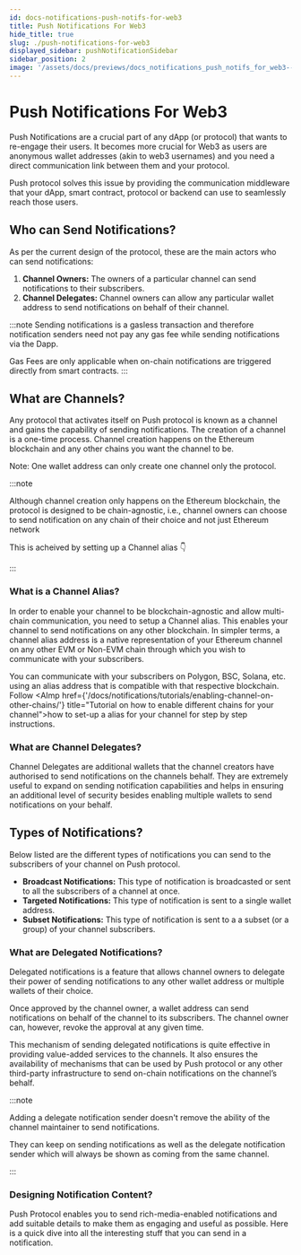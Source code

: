 ```yaml
---
id: docs-notifications-push-notifs-for-web3
title: Push Notifications For Web3
hide_title: true
slug: ./push-notifications-for-web3
displayed_sidebar: pushNotificationSidebar
sidebar_position: 2
image: '/assets/docs/previews/docs_notifications_push_notifs_for_web3--push_notifications_for_web3.png'
---
```


# Push Notifications For Web3

Push Notifications are a crucial part of any dApp (or protocol) that wants to re-engage their users. It becomes more crucial for Web3 as users are anonymous wallet addresses (akin to web3 usernames) and you need a direct communication link between them and your protocol.

Push protocol solves this issue by providing the communication middleware that your dApp, smart contract, protocol or backend can use to seamlessly reach those users.

<head>
  <title>
    Push Notification for Web3 | Push Notifications | Push Documentation
  </title>
</head>


## Who can Send Notifications?

As per the current design of the protocol, these are the main actors who can send notifications:

1. **Channel Owners:** The owners of a particular channel can send notifications to their subscribers.
2. **Channel Delegates:** Channel owners can allow any particular wallet address to send notifications on behalf of their channel.

:::note
Sending notifications is a gasless transaction and therefore notification senders need not pay any gas fee while sending notifications via the Dapp.

Gas Fees are only applicable when on-chain notifications are triggered directly from smart contracts.
:::

## What are Channels?

Any protocol that activates itself on Push protocol is known as a channel and gains the capability of sending notifications. The creation of a channel is a one-time process. Channel creation happens on the Ethereum blockchain and any other chains you want the channel to be.

Note: One wallet address can only create one channel only the protocol.

:::note

Although channel creation only happens on the Ethereum blockchain, the protocol is designed to be chain-agnostic, i.e., channel owners can choose to send notification on any chain of their choice and not just Ethereum network

This is acheived by setting up a Channel alias 👇

:::

### What is a Channel Alias?

In order to enable your channel to be blockchain-agnostic and allow multi-chain communication, you need to setup a Channel alias. This enables your channel to send notifications on any other blockchain. In simpler terms, a channel alias address is a native representation of your Ethereum channel on any other EVM or Non-EVM chain through which you wish to communicate with your subscribers.

You can communicate with your subscribers on Polygon, BSC, Solana, etc. using an alias address that is compatible with that respective blockchain. Follow <AImp href={'/docs/notifications/tutorials/enabling-channel-on-other-chains/'} title="Tutorial on how to enable different chains for your channel">how to set-up a alias for your channel</AImp> for step by step instructions.

### What are Channel Delegates?

Channel Delegates are additional wallets that the channel creators have authorised to send notifications on the channels behalf. They are extremely useful to expand on sending notification capabilities and helps in ensuring an additional level of security besides enabling multiple wallets to send notifications on your behalf.

## Types of Notifications?

Below listed are the different types of notifications you can send to the subscribers of your channel on Push protocol.

- **Broadcast Notifications:** This type of notification is broadcasted or sent to all the subscribers of a channel at once.
- **Targeted Notifications:** This type of notification is sent to a single wallet address.
- **Subset Notifications:** This type of notification is sent to a a subset (or a group) of your channel subscribers.

### What are Delegated Notifications?

Delegated notifications is a feature that allows channel owners to delegate their power of sending notifications to any other wallet address or multiple wallets of their choice.

Once approved by the channel owner, a wallet address can send notifications on behalf of the channel to its subscribers. The channel owner can, however, revoke the approval at any given time.

This mechanism of sending delegated notifications is quite effective in providing value-added services to the channels. It also ensures the availability of mechanisms that can be used by Push protocol or any other third-party infrastructure to send on-chain notifications on the channel’s behalf.

:::note

Adding a delegate notification sender doesn't remove the ability of the channel maintainer to send notifications.

They can keep on sending notifications as well as the delegate notification sender which will always be shown as coming from the same channel.

:::

### Designing Notification Content?

Push Protocol enables you to send rich-media-enabled notifications and add suitable details to make them as engaging and useful as possible. Here is a quick dive into all the interesting stuff that you can send in a notification.
